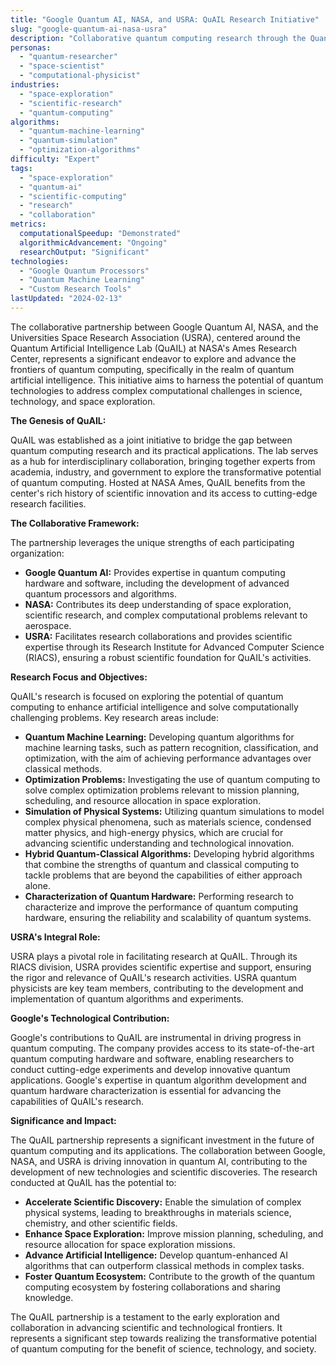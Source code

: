 ```yaml
---
title: "Google Quantum AI, NASA, and USRA: QuAIL Research Initiative"
slug: "google-quantum-ai-nasa-usra"
description: "Collaborative quantum computing research through the Quantum Artificial Intelligence Lab (QuAIL), focusing on quantum algorithms for space exploration, scientific discovery, and complex computational challenges."
personas:
  - "quantum-researcher"
  - "space-scientist"
  - "computational-physicist"
industries:
  - "space-exploration"
  - "scientific-research"
  - "quantum-computing"
algorithms:
  - "quantum-machine-learning"
  - "quantum-simulation"
  - "optimization-algorithms"
difficulty: "Expert"
tags:
  - "space-exploration"
  - "quantum-ai"
  - "scientific-computing"
  - "research"
  - "collaboration"
metrics:
  computationalSpeedup: "Demonstrated"
  algorithmicAdvancement: "Ongoing"
  researchOutput: "Significant"
technologies:
  - "Google Quantum Processors"
  - "Quantum Machine Learning"
  - "Custom Research Tools"
lastUpdated: "2024-02-13"
---
```


The collaborative partnership between Google Quantum AI, NASA, and the Universities Space Research Association (USRA), centered around the Quantum Artificial Intelligence Lab (QuAIL) at NASA's Ames Research Center, represents a significant endeavor to explore and advance the frontiers of quantum computing, specifically in the realm of quantum artificial intelligence. This initiative aims to harness the potential of quantum technologies to address complex computational challenges in science, technology, and space exploration.

**The Genesis of QuAIL:**

QuAIL was established as a joint initiative to bridge the gap between quantum computing research and its practical applications. The lab serves as a hub for interdisciplinary collaboration, bringing together experts from academia, industry, and government to explore the transformative potential of quantum computing. Hosted at NASA Ames, QuAIL benefits from the center's rich history of scientific innovation and its access to cutting-edge research facilities.

**The Collaborative Framework:**

The partnership leverages the unique strengths of each participating organization:

* **Google Quantum AI:** Provides expertise in quantum computing hardware and software, including the development of advanced quantum processors and algorithms.
* **NASA:** Contributes its deep understanding of space exploration, scientific research, and complex computational problems relevant to aerospace.
* **USRA:** Facilitates research collaborations and provides scientific expertise through its Research Institute for Advanced Computer Science (RIACS), ensuring a robust scientific foundation for QuAIL's activities.

**Research Focus and Objectives:**

QuAIL's research is focused on exploring the potential of quantum computing to enhance artificial intelligence and solve computationally challenging problems. Key research areas include:

* **Quantum Machine Learning:** Developing quantum algorithms for machine learning tasks, such as pattern recognition, classification, and optimization, with the aim of achieving performance advantages over classical methods.
* **Optimization Problems:** Investigating the use of quantum computing to solve complex optimization problems relevant to mission planning, scheduling, and resource allocation in space exploration.
* **Simulation of Physical Systems:** Utilizing quantum simulations to model complex physical phenomena, such as materials science, condensed matter physics, and high-energy physics, which are crucial for advancing scientific understanding and technological innovation.
* **Hybrid Quantum-Classical Algorithms:** Developing hybrid algorithms that combine the strengths of quantum and classical computing to tackle problems that are beyond the capabilities of either approach alone.
* **Characterization of Quantum Hardware:** Performing research to characterize and improve the performance of quantum computing hardware, ensuring the reliability and scalability of quantum systems.

**USRA's Integral Role:**

USRA plays a pivotal role in facilitating research at QuAIL. Through its RIACS division, USRA provides scientific expertise and support, ensuring the rigor and relevance of QuAIL's research activities. USRA quantum physicists are key team members, contributing to the development and implementation of quantum algorithms and experiments.

**Google's Technological Contribution:**

Google's contributions to QuAIL are instrumental in driving progress in quantum computing. The company provides access to its state-of-the-art quantum computing hardware and software, enabling researchers to conduct cutting-edge experiments and develop innovative quantum applications. Google's expertise in quantum algorithm development and quantum hardware characterization is essential for advancing the capabilities of QuAIL's research.

**Significance and Impact:**

The QuAIL partnership represents a significant investment in the future of quantum computing and its applications. The collaboration between Google, NASA, and USRA is driving innovation in quantum AI, contributing to the development of new technologies and scientific discoveries. The research conducted at QuAIL has the potential to:

* **Accelerate Scientific Discovery:** Enable the simulation of complex physical systems, leading to breakthroughs in materials science, chemistry, and other scientific fields.
* **Enhance Space Exploration:** Improve mission planning, scheduling, and resource allocation for space exploration missions.
* **Advance Artificial Intelligence:** Develop quantum-enhanced AI algorithms that can outperform classical methods in complex tasks.
* **Foster Quantum Ecosystem:** Contribute to the growth of the quantum computing ecosystem by fostering collaborations and sharing knowledge.

The QuAIL partnership is a testament to the early exploration and collaboration in advancing scientific and technological frontiers. It represents a significant step towards realizing the transformative potential of quantum computing for the benefit of science, technology, and society.